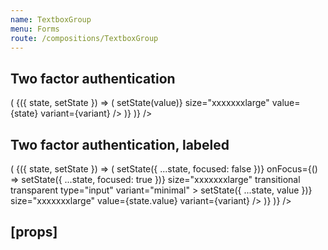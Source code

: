 ```yaml
---
name: TextboxGroup
menu: Forms
route: /compositions/TextboxGroup
---
```



<PageTitle title="TextboxGroup" src="compositions/TextboxGroup" />

## Two factor authentication

<Playground>
  <ThemeWrapper>
    <Looper
      list={variants}
      render={variant => (
        <StateWrapper initialState="">
          {({ state, setState }) => (
            <TextboxGroupContainer>
              <Rhythm py={3}>
                <TextboxGroup2FA
                  inputWidth={64}
                  length={6}
                  onChange={(event, value) => setState(value)}
                  size="xxxxxxxlarge"
                  value={state}
                  variant={variant}
                />
              </Rhythm>
            </TextboxGroupContainer>
          )}
        </StateWrapper>
      )}
    />
  </ThemeWrapper>
</Playground>

## Two factor authentication, labeled

<Playground>
  <ThemeWrapper>
    <Looper
      list={variants}
      render={variant => (
        <StateWrapper initialState={{ focused: false, value: '' }}>
          {({ state, setState }) => (
            <TextboxGroupContainer>
              <Rhythm py={3} grouped>
                <FormboxContainer
                  as="label"
                  focused={state.focused}
                  label="Two-factor code"
                  onBlur={() => setState({ ...state, focused: false })}
                  onFocus={() => setState({ ...state, focused: true })}
                  size="xxxxxxxlarge"
                  transitional
                  transparent
                  type="input"
                  variant="minimal"
                >
                  <TextboxGroup2FA
                    inputWidth={64}
                    length={6}
                    onChange={(event, value) => setState({ ...state, value })}
                    size="xxxxxxxlarge"
                    value={state.value}
                    variant={variant}
                  />
                </FormboxContainer>
              </Rhythm>
            </TextboxGroupContainer>
          )}
        </StateWrapper>
      )}
    />

  </ThemeWrapper>
</Playground>

## \[props\]

<Props of={TextboxGroup2FA} />
